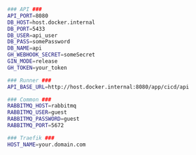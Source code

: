```sh
### API ###
API_PORT=8080
DB_HOST=host.docker.internal
DB_PORT=5433
DB_USER=api_user
DB_PASS=somePassword
DB_NAME=api
GH_WEBHOOK_SECRET=someSecret
GIN_MODE=release
GH_TOKEN=your_token

### Runner ###
API_BASE_URL=http://host.docker.internal:8080/app/cicd/api

### Common ###
RABBITMQ_HOST=rabbitmq
RABBITMQ_USER=guest
RABBITMQ_PASSWORD=guest
RABBITMQ_PORT=5672

### Traefik ###
HOST_NAME=your.domain.com
```
